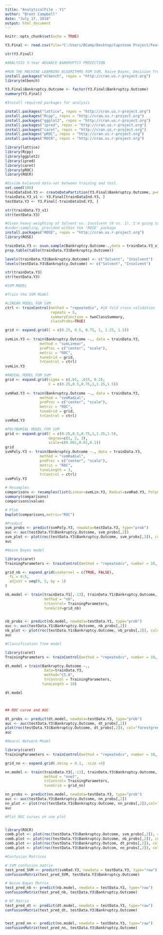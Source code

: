 ---
title: "AnalyticalFile - Y1"
author: "Brent Campbell"
date: "July 17, 2018"
output: html_document
---

```{r setup, include=FALSE}
knitr::opts_chunk$set(echo = TRUE)
```

```{r}
Y3.Final <- read.csv(file="C:/Users/BCamp/Desktop/Capstone Project/Feature Selection/Year3Final.csv", header=TRUE, sep=",")

str(Y3.Final)
```


```{r}

#ANALYSIS 3-Year ADVANCE BANKRUPTCY PREDICTION

#RUN THE MACHINE LEARNING ALGORITHMS FOR SVM, Naive Bayes, Decision Tree, and Neural Networks
install.packages("mlbench", repos = "http://cran.us.r-project.org")
library(mlbench)

Y3.Final$Bankruptcy.Outcome <- factor(Y3.Final$Bankruptcy.Outcome)
summary(Y3.Final)

#Install required packages for analysis 

install.packages("lattice", repos = "http://cran.us.r-project.org")
install.packages("Rcpp", repos = "http://cran.us.r-project.org")
install.packages("ggplot2", repos = "http://cran.us.r-project.org")
install.packages("ipred", repos = "http://cran.us.r-project.org")
install.packages("caret", repos = "http://cran.us.r-project.org")
install.packages("pROC", repos = "http://cran.us.r-project.org")
install.packages("ROCR", repos = "http://cran.us.r-project.org")

library(lattice)
library(Rcpp)
library(ggplot2)
library(ipred)
library(caret)
library(pROC)
library(ROCR)

#Divide balanced data-set between training and test. 
set.seed(100)
trainDataInd.Y3 <- createDataPartition(Y3.Final$Bankruptcy.Outcome, p=0.7, list = F)
trainData.Y3_v1 <- Y3.Final[trainDataInd.Y3, ]
testData.Y3 <- Y3.Final[-trainDataInd.Y3, ]

str(trainData.Y3_v1)
str(testData.Y3)

#Given heavy weighting of Solvent vs. Insolvent (0 vs. 1), I'm going to balance the training data-set by using 
#under-sampling, provided within the 'ROSE' package 
install.packages("ROSE", repos = "http://cran.us.r-project.org")
library(ROSE)

trainData.Y3 <- ovun.sample(Bankruptcy.Outcome~.,data = trainData.Y3_v1,method = "under",N=1380)$data
prop.table(table(trainData.Y3$Bankruptcy.Outcome))

levels(trainData.Y3$Bankruptcy.Outcome) <- c("Solvent", "Insolvent")
levels(testData.Y3$Bankruptcy.Outcome) <- c("Solvent", "Insolvent")

str(trainData.Y3)
str(testData.Y3)
```


```{r}
#SVM MODEL

#Train the SVM Model 

#LINEAR MODEL FOR SVM
ctrl <- trainControl(method = "repeatedcv", #10 fold cross validation 
                     repeats = 5, 
                     summaryFunction = twoClassSummary,
                     classProbs=TRUE)

grid <- expand.grid(C = c(0.25, 0.5, 0.75, 1, 1.25, 1.5))
 
svmLin.Y3 <- train(Bankruptcy.Outcome ~., data = trainData.Y3, 
                method = "svmLinear",
                preProc = c("center", "scale"),
                metric = "ROC",
                tuneGrid = grid,
                trControl = ctrl)
svmLin.Y3

#RADIAL MODEL FOR SVM
grid <- expand.grid(sigma = c(.01, .015, 0.2),
                    C = c(0.25,0.5,0.75,1,1.25,1.5))
 
svmRad.Y3 <- train(Bankruptcy.Outcome ~., data = trainData.Y3, 
                method = "svmRadial",
                preProc = c("center", "scale"),
                metric = "ROC",
                tuneGrid = grid,
                trControl = ctrl)
svmRad.Y3

#POLYNOMIAL MODEL FOR SVM
grid <- expand.grid(C = c(0.25,0.5,0.75,1,1.25,1.5),
                    degree=c(1, 2, 3),
                    scale=c(0.001,0.01,0.1))
grid
svmPoly.Y3 <- train(Bankruptcy.Outcome ~., data = trainData.Y3, 
                method = "svmRadial",
                preProc = c("center", "scale"),
                metric = "ROC",
                tuneLength = 3,
                trControl = ctrl)
svmPoly.Y3

# Resamples 
comparisons <- resamples(list(Linear=svmLin.Y3, Radial=svmRad.Y3, Polynomial=svmPoly.Y3))
summary(comparisons)
comparisons$values

# Plot
bwplot(comparisons,metric="ROC")

#Predict
svm_probs <- predict(svmPoly.Y3, newdata=testData.Y3, type="prob")
auc <- auc(testData.Y3$Bankruptcy.Outcome, svm_probs[,2])
svm_plot <- plot(roc(testData.Y3$Bankruptcy.Outcome, svm_probs[,2]), col="blue")
auc


```


```{r}
#Naive Bayes model 

library(caret)
TrainingParameters <- trainControl(method = "repeatedcv", number = 10, repeats=10)

grid_nb <- expand.grid(usekernel = c(TRUE, FALSE),
  fL = 0:5,
  adjust = seq(0, 5, by = 1)
)

nb.model <- train(trainData.Y1[,-13], trainData.Y1$Bankruptcy.Outcome,
                  method = "nb",
                  trControl= TrainingParameters,
                  tuneGrid=grid_nb)
                  

nb_probs <- predict(nb.model, newdata=testData.Y1, type="prob")
auc <- auc(testData.Y1$Bankruptcy.Outcome, nb_probs[,2])
nb_plot <- plot(roc(testData.Y1$Bankruptcy.Outcome, nb_probs[,2]), col="red")
auc


```


```{r}
#Classification Tree model 

library(caret)
TrainingParameters <- trainControl(method = "repeatedcv", number = 10, repeats=10)

dt.model = train(Bankruptcy.Outcome ~., 
                  data=trainData.Y3,
                  method="C5.0", 
                  trControl = TrainingParameters,
                 tuneLength = 10)

dt.model



## ROC curve and AUC 

dt_probs <- predict(dt.model, newdata=testData.Y3, type="prob")
auc <- auc(testData.Y3$Bankruptcy.Outcome, dt_probs[,2])
plot(roc(testData.Y3$Bankruptcy.Outcome, dt_probs[,2]), col="forestgreen")
auc
```



```{r}
#Neural Network Model 

library(caret)
TrainingParameters <- trainControl(method = "repeatedcv", number = 10, repeats=10)

grid_nn <- expand.grid(.decay = 0.1, .size =5)

nn.model <- train(trainData.Y3[,-13], trainData.Y3$Bankruptcy.Outcome,
                  method = "nnet",
                  trControl= TrainingParameters,
                  tuneGrid = grid_nn)

nn_probs <- predict(nn.model, newdata=testData.Y3, type="prob")
auc <- auc(testData.Y3$Bankruptcy.Outcome, nn_probs[,2])
nn_plot <- plot(roc(testData.Y3$Bankruptcy.Outcome, nn_probs[,2]),col="orange2")
auc
```





```{r}
#Plot ROC curves on one plot


library(ROCR)
comb.plot <- plot(roc(testData.Y3$Bankruptcy.Outcome, svm_probs[,2]), col="blue")
comb.plot <- plot(roc(testData.Y3$Bankruptcy.Outcome, nb_probs[,2]), col="red", add=TRUE)
comb.plot <- plot(roc(testData.Y3$Bankruptcy.Outcom, dt_probs[,2]), col="forestgreen", add=TRUE)
comb.plot <- plot(roc(testData.Y3$Bankruptcy.Outcom, nn_probs[,2]), col="orange2", add=TRUE)

```




```{r}
#Confusion Matrices 

# SVM confusion matrix 
test_pred_SVM <- predict(svmRad.Y3, newdata = testData.Y3, type="raw")
confusionMatrix(test_pred_SVM, testData.Y3$Bankruptcy.Outcome)

# Naive Bayes Matrix
test_pred_nb <- predict(nb.model, newdata = testData.Y3, type="raw")
confusionMatrix(test_pred_nb, testData.Y3$Bankruptcy.Outcome)

# DT Matrix 
test_pred_dt <- predict(dt.model, newdata = testData.Y3, type="raw")
confusionMatrix(test_pred_dt, testData.Y3$Bankruptcy.Outcome)


test_pred_nn <- predict(nn.model, newdata = testData.Y3, type="raw")
confusionMatrix(test_pred_nn, testData.Y3$Bankruptcy.Outcome)

```

